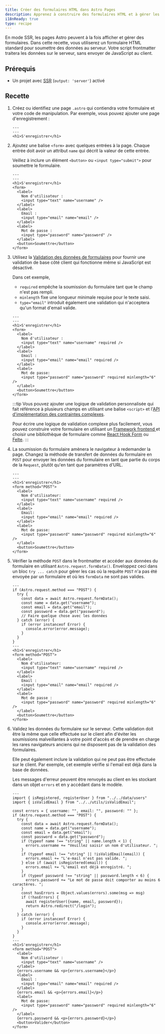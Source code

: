 ```yaml
---
title: Créer des formulaires HTML dans Astro Pages
description: Apprenez à construire des formulaires HTML et à gérer les soumissions dans votre frontmatter.
i18nReady: true
type: recipe
---
```


En mode SSR, les pages Astro peuvent à la fois afficher et gérer des formulaires. Dans cette recette, vous utiliserez un formulaire HTML standard pour soumettre des données au serveur. Votre script frontmatter traitera les données sur le serveur, sans envoyer de JavaScript au client.


## Prérequis
- Un projet avec [SSR](/fr/guides/server-side-rendering/) (`output: 'server'`) activé

## Recette

1. Créez ou identifiez une page `.astro` qui contiendra votre formulaire et votre code de manipulation. Par exemple, vous pouvez ajouter une page d'enregistrement :

    ```astro title="src/pages/register.astro"
    ---
    ---
    <h1>S'enregistrer</h1>
    ```

2. Ajoutez une balise `<form>` avec quelques entrées à la page.  Chaque entrée doit avoir un attribut `name` qui décrit la valeur de cette entrée. 

    Veillez à inclure un élément `<button>` ou `<input type="submit">` pour soumettre le formulaire.

    ```astro title="src/pages/register.astro"
    ---
    ---
    <h1>S'enregistrer</h1>
    <form>
      <label>
        Nom d'utilisateur :
        <input type="text" name="username" />
      </label>
      <label>
        Email :
        <input type="email" name="email" />
      </label>
      <label>
        Mot de passe :
        <input type="password" name="password" />
      </label>
      <button>Soumettre</button>
    </form>
    ```

3. Utilisez la [Validation des données de formulaires](https://developer.mozilla.org/fr-FR/docs/Learn/Forms/Form_validation#utiliser_la_validation_intégrée_au_formulaire) pour fournir une validation de base côté client qui fonctionne même si JavaScript est désactivé.

    Dans cet exemple,
    - `required` empêche la soumission du formulaire tant que le champ n'est pas rempli.  
    - `minlength` fixe une longueur minimale requise pour le texte saisi.
    - `type="email"` introduit également une validation qui n'acceptera qu'un format d'email valide.

    ```astro title="src/pages/register.astro"
    ---
    ---
    <h1>S'enregistrer</h1>
    <form>
      <label>
        Nom d'utilisateur :
        <input type="text" name="username" required />
      </label>
      <label>
        Email :
        <input type="email" name="email" required />
      </label>
      <label>
        Mot de passe:
        <input type="password" name="password" required minlength="6" />
      </label>
      <button>Soumettre</button>
    </form>
    ```
    
    :::tip
    Vous pouvez ajouter une logique de validation personnalisée qui fait référence à plusieurs champs en utilisant une balise `<script>` et l'[API d'implémentation des contraintes complexes](https://developer.mozilla.org/fr/docs/Web/HTML/Constraint_validation#implémenter_des_contraintes_complexes_à_laide_de_lapi).

    Pour écrire une logique de validation complexe plus facilement, vous pouvez construire votre formulaire en utilisant un [Framework frontend ](/fr/core-concepts/framework-components/) et choisir une bibliothèque de formulaire comme [React Hook Form](https://react-hook-form.com/) ou [Felte](https://felte.dev/).
    :::

4. La soumission du formulaire amènera le navigateur à redemander la page. Changez la méthode de transfert de données du formulaire en `POST` pour envoyer les données du formulaire en tant que partie du corps de la `Request`, plutôt qu'en tant que paramètres d'URL.

    ```astro title="src/pages/register.astro" 'method="POST"'
    ---
    ---
    <h1>S'enregistrer</h1>
    <form method="POST">
      <label>
        Nom d'utilisateur:
        <input type="text" name="username" required />
      </label>
      <label>
        Email:
        <input type="email" name="email" required />
      </label>
      <label>
        Mot de passe:
        <input type="password" name="password" required minlength="6" />
      </label>
      <button>Soumettre</button>
    </form>
    ```

5.  Vérifier la méthode `POST` dans le frontmatter et accéder aux données du formulaire en utilisant `Astro.request.formData()`. Enveloppez ceci dans un bloc `try ... catch` pour gérer les cas où la requête `POST` n'a pas été envoyée par un formulaire et où les `formData` ne sont pas valides.

    ```astro title="src/pages/register.astro" ins={2-14} "Astro.request.formData()"
    ---
    if (Astro.request.method === "POST") {
      try {
        const data = await Astro.request.formData();
        const name = data.get("username");
        const email = data.get("email");
        const password = data.get("password");
        // Faire quelque chose avec les données
      } catch (error) {
        if (error instanceof Error) {
          console.error(error.message);
        }
      }
    }
    ---
    <h1>S'enregistrer</h1>
    <form method="POST">
      <label>
        Nom d'utilisateur:
        <input type="text" name="username" required />
      </label>
      <label>
        Email :
        <input type="email" name="email" required />
      </label>
      <label>
        Mot de passe :
        <input type="password" name="password" required minlength="6" />
      </label>
      <button>Soumettre</button>
    </form>
    ```

5. Validez les données du formulaire sur le serveur. Cette validation doit être la même que celle effectuée sur le client afin d'éviter les soumissions malveillantes à votre point d'accès et de prendre en charge les rares navigateurs anciens qui ne disposent pas de la validation des formulaires. 

    Elle peut également inclure la validation qui ne peut pas être effectuée sur le client. Par exemple, cet exemple vérifie si l'email est déjà dans la base de données. 

    Les messages d'erreur peuvent être renvoyés au client en les stockant dans un objet `errors` et en y accédant dans le modèle. 

    ```astro title="src/pages/register.astro" ins={5, 12-22, 41, 46, 51}
    ---
    import { isRegistered, registerUser } from "../../data/users"
    import { isValidEmail } from "../../utils/isValidEmail";

    const errors = { username: "", email: "", password: "" };
    if (Astro.request.method === "POST") {
      try {
        const data = await Astro.request.formData();
        const name = data.get("username");
        const email = data.get("email");
        const password = data.get("password");
        if (typeof name !== "string" || name.length < 1) {
          errors.username += "Veuillez saisir un nom d'utilisateur. ";
        }
        if (typeof email !== "string" || !isValidEmail(email)) {
          errors.email += "L'e-mail n'est pas valide. ";
        } else if (await isRegistered(email)) {
          errors.email += "L'email est déjà enregistré. ";
        }
        if (typeof password !== "string" || password.length < 6) {
          errors.password += "Le mot de passe doit comporter au moins 6 caractères. ";
        }
        const hasErrors = Object.values(errors).some(msg => msg)
        if (!hasErrors) {
          await registerUser({name, email, password});
          return Astro.redirect("/login");
        }
      } catch (error) {
        if (error instanceof Error) {
          console.error(error.message);
        }
      }
    }
    ---
    <h1>S'enregistrer</h1>
    <form method="POST">
      <label>
        Nom d'utilisateur :
        <input type="text" name="username" />
      </label>
      {errors.username && <p>{errors.username}</p>}
      <label>
        Email :
        <input type="email" name="email" required />
      </label>
      {errors.email && <p>{errors.email}</p>}
      <label>
        Mot de passe:
        <input type="password" name="password" required minlength="6" />
      </label>
      {errors.password && <p>{errors.password}</p>}
      <button>Valider</button>
    </form>

    ```
